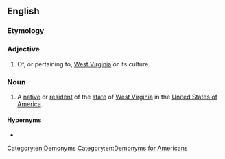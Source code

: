 ==English==

===Etymology===
{{suffix|en|West Virginia|an}}

===Adjective===
{{en-adj|-|head=[[west|West]] [[Virginian]]}}

# Of, or pertaining to, [[West Virginia]] or its culture.

===Noun===
{{en-noun|head=[[west|West]] [[Virginian]]}}

# A [[native]] or [[resident]] of the [[state]] of [[West Virginia]] in the [[United States of America]].

====Hypernyms====
* {{l|en|American}}

[[Category:en:Demonyms]]
[[Category:en:Demonyms for Americans]]